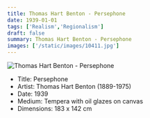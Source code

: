 ```yaml
---
title: Thomas Hart Benton - Persephone
date: 1939-01-01
tags: ['Realism','Regionalism']
draft: false
summary: Thomas Hart Benton - Persephone
images: ['/static/images/10411.jpg']
---
```


![Thomas Hart Benton - Persephone](/static/images/10411.jpg)

* Title: Persephone
* Artist: Thomas Hart Benton (1889-1975)
* Date: 1939
* Medium: Tempera with oil glazes on canvas
* Dimensions: 183 x 142 cm


